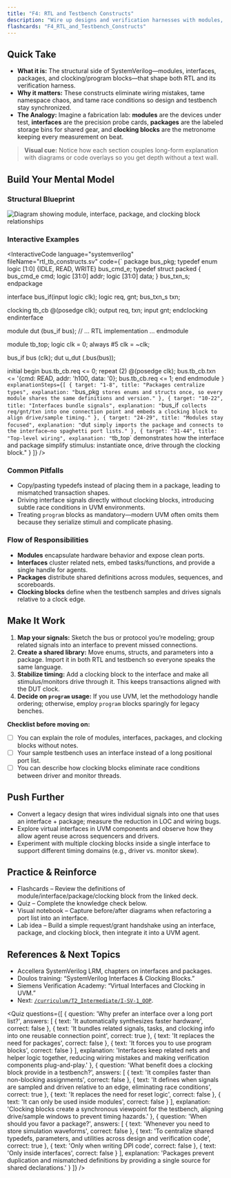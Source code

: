 ```yaml
---
title: "F4: RTL and Testbench Constructs"
description: "Wire up designs and verification harnesses with modules, interfaces, packages, and clocking blocks that keep signal intent crystal clear."
flashcards: "F4_RTL_and_Testbench_Constructs"
---
```



## Quick Take
- **What it is:** The structural side of SystemVerilog—modules, interfaces, packages, and clocking/program blocks—that shape both RTL and its verification harness.
- **Why it matters:** These constructs eliminate wiring mistakes, tame namespace chaos, and tame race conditions so design and testbench stay synchronized.
- **The Analogy:** Imagine a fabrication lab: **modules** are the devices under test, **interfaces** are the precision probe cards, **packages** are the labeled storage bins for shared gear, and **clocking blocks** are the metronome keeping every measurement on beat.

> **Visual cue:** Notice how each section couples long-form explanation with diagrams or code overlays so you get depth without a text wall.

## Build Your Mental Model
### Structural Blueprint
<div className="my-8 rounded-3xl border border-white/10 bg-white/5 p-6 backdrop-blur shadow-2xl">
  <img src="/visuals/rtl-testbench-blueprint.svg" alt="Diagram showing module, interface, package, and clocking block relationships" className="w-full" />
</div>

### Interactive Examples
<InteractiveCode
  language="systemverilog"
  fileName="rtl_tb_constructs.sv"
  code={`
package bus_pkg;
  typedef enum logic [1:0] {IDLE, READ, WRITE} bus_cmd_e;
  typedef struct packed {
    bus_cmd_e cmd;
    logic [31:0] addr;
    logic [31:0] data;
  } bus_txn_s;
endpackage

interface bus_if(input logic clk);
  logic req, gnt;
  bus_txn_s txn;

  clocking tb_cb @(posedge clk);
    output req, txn;
    input  gnt;
  endclocking
endinterface

module dut (bus_if bus);
  // ... RTL implementation ...
endmodule

module tb_top;
  logic clk = 0;
  always #5 clk = ~clk;

  bus_if bus (clk);
  dut u_dut (.bus(bus));

  initial begin
    bus.tb_cb.req <= 0;
    repeat (2) @(posedge clk);
    bus.tb_cb.txn <= '{cmd: READ, addr: 'h100, data: '0};
    bus.tb_cb.req <= 1;
  end
endmodule
  `}
  explanationSteps={[
    { target: "1-8", title: "Packages centralize types", explanation: "`bus_pkg` stores enums and structs once, so every module shares the same definitions and version." },
    { target: "10-22", title: "Interfaces bundle signals", explanation: "`bus_if` collects req/gnt/txn into one connection point and embeds a clocking block to align drive/sample timing." },
    { target: "24-29", title: "Modules stay focused", explanation: "`dut` simply imports the package and connects to the interface—no spaghetti port lists." },
    { target: "31-44", title: "Top-level wiring", explanation: "`tb_top` demonstrates how the interface and package simplify stimulus: instantiate once, drive through the clocking block." }
  ]}
/>

### Common Pitfalls
- Copy/pasting typedefs instead of placing them in a package, leading to mismatched transaction shapes.
- Driving interface signals directly without clocking blocks, introducing subtle race conditions in UVM environments.
- Treating `program` blocks as mandatory—modern UVM often omits them because they serialize stimuli and complicate phasing.

### Flow of Responsibilities
- **Modules** encapsulate hardware behavior and expose clean ports.
- **Interfaces** cluster related nets, embed tasks/functions, and provide a single handle for agents.
- **Packages** distribute shared definitions across modules, sequences, and scoreboards.
- **Clocking blocks** define when the testbench samples and drives signals relative to a clock edge.

## Make It Work
1. **Map your signals:** Sketch the bus or protocol you’re modeling; group related signals into an interface to prevent missed connections.
2. **Create a shared library:** Move enums, structs, and parameters into a package. Import it in both RTL and testbench so everyone speaks the same language.
3. **Stabilize timing:** Add a clocking block to the interface and make all stimulus/monitors drive through it. This keeps transactions aligned with the DUT clock.
4. **Decide on `program` usage:** If you use UVM, let the methodology handle ordering; otherwise, employ `program` blocks sparingly for legacy benches.

**Checklist before moving on:**
- [ ] You can explain the role of modules, interfaces, packages, and clocking blocks without notes.
- [ ] Your sample testbench uses an interface instead of a long positional port list.
- [ ] You can describe how clocking blocks eliminate race conditions between driver and monitor threads.

## Push Further
- Convert a legacy design that wires individual signals into one that uses an interface + package; measure the reduction in LOC and wiring bugs.
- Explore virtual interfaces in UVM components and observe how they allow agent reuse across sequencers and drivers.
- Experiment with multiple clocking blocks inside a single interface to support different timing domains (e.g., driver vs. monitor skew).

## Practice & Reinforce
- Flashcards – Review the definitions of module/interface/package/clocking block from the linked deck.
- Quiz – Complete the knowledge check below.
- Visual notebook – Capture before/after diagrams when refactoring a port list into an interface.
- Lab idea – Build a simple request/grant handshake using an interface, package, and clocking block, then integrate it into a UVM agent.

## References & Next Topics
- Accellera SystemVerilog LRM, chapters on interfaces and packages.
- Doulos training: “SystemVerilog Interfaces & Clocking Blocks.”
- Siemens Verification Academy: “Virtual Interfaces and Clocking in UVM.”
- Next: [`/curriculum/T2_Intermediate/I-SV-1_OOP`](../../T2_Intermediate/I-SV-1_OOP/).

<Quiz
  questions={[
    {
      question: 'Why prefer an interface over a long port list?',
      answers: [
        { text: 'It automatically synthesizes faster hardware', correct: false },
        { text: 'It bundles related signals, tasks, and clocking info into one reusable connection point', correct: true },
        { text: 'It replaces the need for packages', correct: false },
        { text: 'It forces you to use program blocks', correct: false }
      ],
      explanation:
        'Interfaces keep related nets and helper logic together, reducing wiring mistakes and making verification components plug-and-play.'
    },
    {
      question: 'What benefit does a clocking block provide in a testbench?',
      answers: [
        { text: 'It compiles faster than non-blocking assignments', correct: false },
        { text: 'It defines when signals are sampled and driven relative to an edge, eliminating race conditions', correct: true },
        { text: 'It replaces the need for reset logic', correct: false },
        { text: 'It can only be used inside modules', correct: false }
      ],
      explanation:
        'Clocking blocks create a synchronous viewpoint for the testbench, aligning drive/sample windows to prevent timing hazards.'
    },
    {
      question: 'When should you favor a package?',
      answers: [
        { text: 'Whenever you need to store simulation waveforms', correct: false },
        { text: 'To centralize shared typedefs, parameters, and utilities across design and verification code', correct: true },
        { text: 'Only when writing DPI code', correct: false },
        { text: 'Only inside interfaces', correct: false }
      ],
      explanation:
        'Packages prevent duplication and mismatched definitions by providing a single source for shared declarations.'
    }
  ]}
/>
